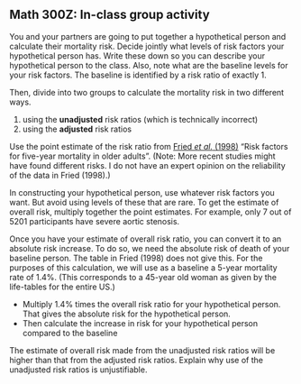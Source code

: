 ## Math 300Z: In-class group activity

You and your partners are going to put together a hypothetical person and calculate their mortality risk. Decide jointly what levels of risk factors your hypothetical person has. Write these down so you can describe your hypothetical person to the class. Also, note what are the baseline levels for your risk factors. The baseline is identified by a risk ratio of exactly 1.


Then, divide into two groups to calculate the mortality risk in two different ways.

1. using the **unadjusted** risk ratios (which is technically incorrect)
2. using the **adjusted** risk ratios

Use the point estimate of the risk ratio from [Fried *et al.* (1998)](joc7056.pdf) "Risk factors for five-year mortality in older adults".   (Note: More recent studies might have found different risks. I do not have an expert opinion on the reliability of the data in Fried (1998).)

In constructing your hypothetical person, use whatever risk factors you want. But avoid using levels of these that are rare. To get the estimate of overall risk, multiply together the point estimates. For example, only 7 out of 5201 participants have severe aortic stenosis. 

Once you have your estimate of overall risk ratio, you can convert it to an absolute risk increase. To do so, we need the absolute risk of death of your baseline person. The table in Fried (1998) does not give this.  For the purposes of this calculation, we will use as a baseline a 5-year mortality rate of 1.4%. (This corresponds to a 45-year old woman as given by the life-tables for the entire US.)

- Multiply 1.4% times the overall risk ratio for your hypothetical person. That gives the absolute risk for the hypothetical person. 
- Then calculate the increase in risk for your hypothetical person compared to the baseline

The estimate of overall risk made from the unadjusted risk ratios will be higher than that from the adjusted risk ratios. Explain why use of the unadjusted risk ratios is unjustifiable.

